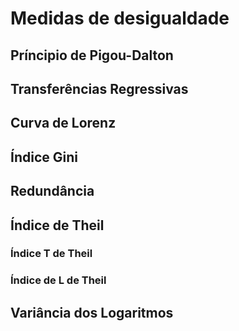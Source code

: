 # Medidas de desigualdade

## Príncipio de Pigou-Dalton

## Transferências Regressivas

## Curva de Lorenz

## Índice Gini

## Redundância

## Índice de Theil

### Índice T de Theil

### Índice de L de Theil

## Variância dos Logaritmos



